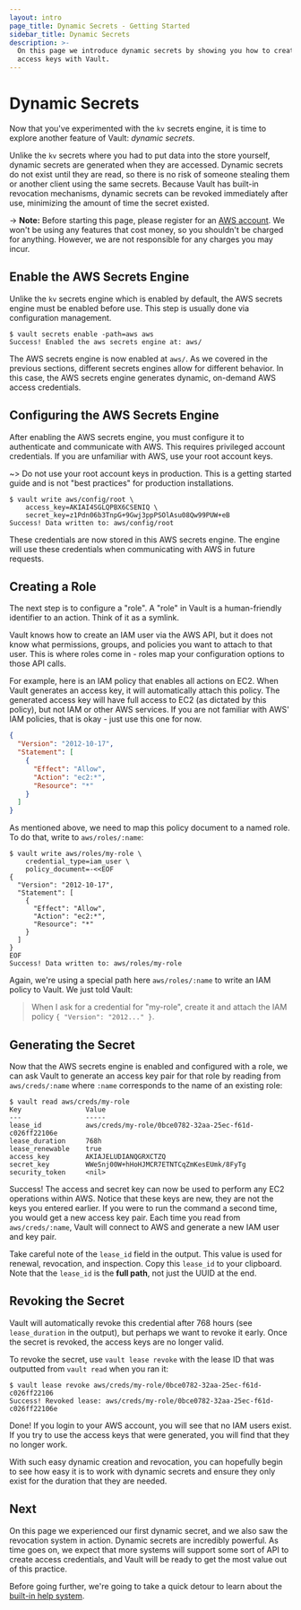 ```yaml
---
layout: intro
page_title: Dynamic Secrets - Getting Started
sidebar_title: Dynamic Secrets
description: >-
  On this page we introduce dynamic secrets by showing you how to create AWS
  access keys with Vault.
---
```


# Dynamic Secrets

Now that you've experimented with the `kv` secrets engine, it is time to explore
another feature of Vault: _dynamic secrets_.

Unlike the `kv` secrets where you had to put data into the store yourself,
dynamic secrets are generated when they are accessed. Dynamic secrets do not
exist until they are read, so there is no risk of someone stealing them or
another client using the same secrets. Because Vault has built-in revocation
mechanisms, dynamic secrets can be revoked immediately after use, minimizing the
amount of time the secret existed.

-> **Note:** Before starting this page, please register for an
[AWS account](https://aws.amazon.com). We won't be using any features that
cost money, so you shouldn't be charged for anything. However, we are not
responsible for any charges you may incur.

## Enable the AWS Secrets Engine

Unlike the `kv` secrets engine which is enabled by default, the AWS secrets
engine must be enabled before use. This step is usually done via configuration
management.

```text
$ vault secrets enable -path=aws aws
Success! Enabled the aws secrets engine at: aws/
```

The AWS secrets engine is now enabled at `aws/`. As we covered in the previous
sections, different secrets engines allow for different behavior. In this case,
the AWS secrets engine generates dynamic, on-demand AWS access credentials.

## Configuring the AWS Secrets Engine

After enabling the AWS secrets engine, you must configure it to authenticate and
communicate with AWS. This requires privileged account credentials. If you are
unfamiliar with AWS, use your root account keys.

~> Do not use your root account keys in production. This is a getting started
guide and is not "best practices" for production installations.

```text
$ vault write aws/config/root \
    access_key=AKIAI4SGLQPBX6CSENIQ \
    secret_key=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
Success! Data written to: aws/config/root
```

These credentials are now stored in this AWS secrets engine. The engine will use
these credentials when communicating with AWS in future requests.

## Creating a Role

The next step is to configure a "role". A "role" in Vault is a human-friendly
identifier to an action. Think of it as a symlink.

Vault knows how to create an IAM user via the AWS API, but it does not know what
permissions, groups, and policies you want to attach to that user. This is where
roles come in - roles map your configuration options to those API calls.

For example, here is an IAM policy that enables all actions on EC2. When Vault
generates an access key, it will automatically attach this policy. The generated
access key will have full access to EC2 (as dictated by this policy), but not
IAM or other AWS services. If you are not familiar with AWS' IAM policies, that
is okay - just use this one for now.

```json
{
  "Version": "2012-10-17",
  "Statement": [
    {
      "Effect": "Allow",
      "Action": "ec2:*",
      "Resource": "*"
    }
  ]
}
```

As mentioned above, we need to map this policy document to a named role. To do
that, write to `aws/roles/:name`:

```text
$ vault write aws/roles/my-role \
    credential_type=iam_user \
    policy_document=-<<EOF
{
  "Version": "2012-10-17",
  "Statement": [
    {
      "Effect": "Allow",
      "Action": "ec2:*",
      "Resource": "*"
    }
  ]
}
EOF
Success! Data written to: aws/roles/my-role
```

Again, we're using a special path here `aws/roles/:name` to write an IAM policy
to Vault. We just told Vault:

> When I ask for a credential for "my-role", create it and attach the IAM policy `{ "Version": "2012..." }`.

## Generating the Secret

Now that the AWS secrets engine is enabled and configured with a role, we can
ask Vault to generate an access key pair for that role by reading from
`aws/creds/:name` where `:name` corresponds to the name of an existing role:

```text
$ vault read aws/creds/my-role
Key                Value
---                -----
lease_id           aws/creds/my-role/0bce0782-32aa-25ec-f61d-c026ff22106e
lease_duration     768h
lease_renewable    true
access_key         AKIAJELUDIANQGRXCTZQ
secret_key         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
security_token     <nil>
```

Success! The access and secret key can now be used to perform any EC2 operations
within AWS. Notice that these keys are new, they are not the keys you entered
earlier. If you were to run the command a second time, you would get a new
access key pair. Each time you read from `aws/creds/:name`, Vault will connect
to AWS and generate a new IAM user and key pair.

Take careful note of the `lease_id` field in the output. This value is used for
renewal, revocation, and inspection. Copy this `lease_id` to your clipboard.
Note that the `lease_id` is the **full path**, not just the UUID at the end.

## Revoking the Secret

Vault will automatically revoke this credential after 768 hours (see
`lease_duration` in the output), but perhaps we want to revoke it early. Once
the secret is revoked, the access keys are no longer valid.

To revoke the secret, use `vault lease revoke` with the lease ID that was outputted
from `vault read` when you ran it:

```text
$ vault lease revoke aws/creds/my-role/0bce0782-32aa-25ec-f61d-c026ff22106
Success! Revoked lease: aws/creds/my-role/0bce0782-32aa-25ec-f61d-c026ff22106e
```

Done! If you login to your AWS account, you will see that no IAM users exist. If
you try to use the access keys that were generated, you will find that they no
longer work.

With such easy dynamic creation and revocation, you can hopefully begin to see
how easy it is to work with dynamic secrets and ensure they only exist for the
duration that they are needed.

## Next

On this page we experienced our first dynamic secret, and we also saw the
revocation system in action. Dynamic secrets are incredibly powerful. As time
goes on, we expect that more systems will support some sort of API to create
access credentials, and Vault will be ready to get the most value out of this
practice.

Before going further, we're going to take a quick detour to learn about the
[built-in help system](/intro/getting-started/help.html).

